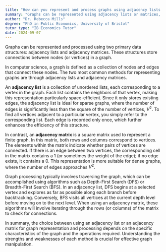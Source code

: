 ```yaml
---
title: "How can you represent and process graphs using adjacency lists or matrices?"
summary: "Graphs can be represented using adjacency lists or matrices, which are data structures that efficiently store and process connections between nodes."
author: "Dr. Rebecca Mills"
degree: "PhD in Public Economics, University of Bristol"
tutor_type: "IB Economics Tutor"
date: 2024-09-07
---
```


Graphs can be represented and processed using two primary data structures: adjacency lists and adjacency matrices. These structures store connections between nodes (or vertices) in a graph.

In computer science, a graph is defined as a collection of nodes and edges that connect these nodes. The two most common methods for representing graphs are through adjacency lists and adjacency matrices.

An **adjacency list** is a collection of unordered lists, each corresponding to a vertex in the graph. Each list contains the neighbors of that vertex, making this representation particularly space-efficient. Since it only stores existing edges, the adjacency list is ideal for sparse graphs, where the number of edges is significantly less than the square of the number of vertices, $V^2$. To find all vertices adjacent to a particular vertex, you simply refer to the corresponding list. Each edge is recorded only once, which further enhances the efficiency of this structure.

In contrast, an **adjacency matrix** is a square matrix used to represent a finite graph. In this matrix, both rows and columns correspond to vertices. The elements within the matrix indicate whether pairs of vertices are connected. If there is an edge between two vertices, the corresponding cell in the matrix contains a $1$ (or sometimes the weight of the edge); if no edge exists, it contains a $0$. This representation is more suitable for dense graphs, where the number of edges approaches $V^2$.

Graph processing typically involves traversing the graph, which can be accomplished using algorithms such as Depth-First Search (DFS) or Breadth-First Search (BFS). In an adjacency list, DFS begins at a selected vertex and explores as far as possible along each branch before backtracking. Conversely, BFS visits all vertices at the current depth level before moving on to the next level. When using an adjacency matrix, these algorithms will involve iterating through the rows (or columns) of the matrix to check for connections.

In summary, the choice between using an adjacency list or an adjacency matrix for graph representation and processing depends on the specific characteristics of the graph and the operations required. Understanding the strengths and weaknesses of each method is crucial for effective graph manipulation.
    